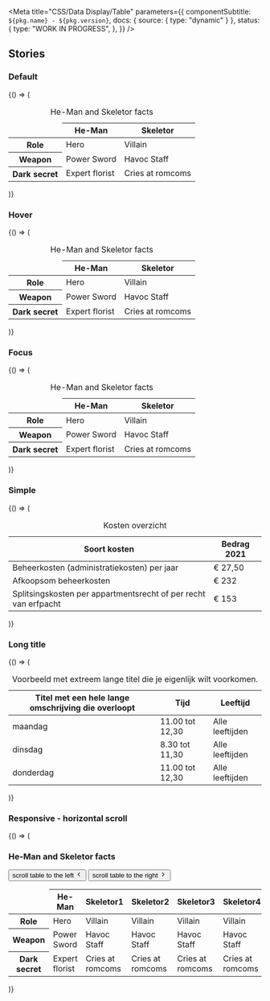 
<Meta
  title="CSS/Data Display/Table"
  parameters={{
    componentSubtitle: `${pkg.name} - ${pkg.version}`,
    docs: { source: { type: "dynamic" } },
    status: {
      type: "WORK IN PROGRESS",
    },
  }}
/>

<Description markdown={readme} />

## Stories

### Default

<Canvas>
  <Story name="Default">
    {() => (
      <table class="denhaag-table">
        <caption class="denhaag-table__caption">He-Man and Skeletor facts</caption>
        <thead class="denhaag-table__head">
          <tr class="denhaag-table__row">
            <td class="denhaag-table__cell"></td>
            <th aria-sort="none" class="denhaag-table__heading" scope="col">
              He-Man
            </th>
            <th aria-sort="none" class="denhaag-table__heading" scope="col">
              Skeletor
            </th>
          </tr>
        </thead>
        <tbody class="denhaag-table__body">
          <tr class="denhaag-table__row">
            <th class="denhaag-table__heading" scope="row">
              Role
            </th>
            <td class="denhaag-table__cell">Hero</td>
            <td class="denhaag-table__cell">Villain</td>
          </tr>
          <tr class="denhaag-table__row">
            <th class="denhaag-table__heading" scope="row">
              Weapon
            </th>
            <td class="denhaag-table__cell">Power Sword</td>
            <td class="denhaag-table__cell">Havoc Staff</td>
          </tr>
          <tr class="denhaag-table__row">
            <th class="denhaag-table__heading" scope="row">
              Dark secret
            </th>
            <td class="denhaag-table__cell">Expert florist</td>
            <td class="denhaag-table__cell">Cries at romcoms</td>
          </tr>
        </tbody>
      </table>
    )}
  </Story>
</Canvas>

### Hover

<Canvas>
  <Story name="Hover">
    {() => (
      <table class="denhaag-table">
        <caption class="denhaag-table__caption">He-Man and Skeletor facts</caption>
        <thead class="denhaag-table__head">
          <tr class="denhaag-table__row">
            <td class="denhaag-table__cell"></td>
            <th aria-sort="none" class="denhaag-table__heading" scope="col">
              He-Man
            </th>
            <th aria-sort="none" class="denhaag-table__heading" scope="col">
              Skeletor
            </th>
          </tr>
        </thead>
        <tbody class="denhaag-table__body">
          <tr class="denhaag-table__row">
            <th class="denhaag-table__heading" scope="row">
              Role
            </th>
            <td class="denhaag-table__cell">Hero</td>
            <td class="denhaag-table__cell">Villain</td>
          </tr>
          <tr class="denhaag-table__row denhaag-table__row--hover">
            <th class="denhaag-table__heading" scope="row">
              Weapon
            </th>
            <td class="denhaag-table__cell">Power Sword</td>
            <td class="denhaag-table__cell">Havoc Staff</td>
          </tr>
          <tr class="denhaag-table__row">
            <th class="denhaag-table__heading" scope="row">
              Dark secret
            </th>
            <td class="denhaag-table__cell">Expert florist</td>
            <td class="denhaag-table__cell">Cries at romcoms</td>
          </tr>
        </tbody>
      </table>
    )}
  </Story>
</Canvas>

### Focus

<Canvas>
  <Story name="Focus">
    {() => (
      <table class="denhaag-table">
        <caption class="denhaag-table__caption">He-Man and Skeletor facts</caption>
        <thead class="denhaag-table__head">
          <tr class="denhaag-table__row">
            <td class="denhaag-table__cell"></td>
            <th aria-sort="none" class="denhaag-table__heading" scope="col">
              He-Man
            </th>
            <th aria-sort="none" class="denhaag-table__heading" scope="col">
              Skeletor
            </th>
          </tr>
        </thead>
        <tbody class="denhaag-table__body">
          <tr class="denhaag-table__row">
            <th class="denhaag-table__heading" scope="row">
              Role
            </th>
            <td class="denhaag-table__cell">Hero</td>
            <td class="denhaag-table__cell">Villain</td>
          </tr>
          <tr class="denhaag-table__row denhaag-table__row--focus">
            <th class="denhaag-table__heading" scope="row">
              Weapon
            </th>
            <td class="denhaag-table__cell">Power Sword</td>
            <td class="denhaag-table__cell">Havoc Staff</td>
          </tr>
          <tr class="denhaag-table__row">
            <th class="denhaag-table__heading" scope="row">
              Dark secret
            </th>
            <td class="denhaag-table__cell">Expert florist</td>
            <td class="denhaag-table__cell">Cries at romcoms</td>
          </tr>
        </tbody>
      </table>
    )}
  </Story>
</Canvas>

### Simple

<Canvas>
  <Story name="Simple">
    {() => (
      <table class="denhaag-table">
        <caption class="denhaag-table__caption">Kosten overzicht</caption>
        <thead class="denhaag-table__head">
          <tr class="denhaag-table__row">
            <th aria-sort="none" class="denhaag-table__heading" scope="col">
              Soort kosten
            </th>
            <th aria-sort="none" class="denhaag-table__heading" scope="col">
              Bedrag 2021
            </th>
          </tr>
        </thead>
        <tbody class="denhaag-table__body">
          <tr class="denhaag-table__row">
            <td class="denhaag-table__cell">Beheerkosten (administratiekosten) per jaar</td>
            <td class="denhaag-table__cell">€ 27,50</td>
          </tr>
          <tr class="denhaag-table__row">
            <td class="denhaag-table__cell">Afkoopsom beheerkosten</td>
            <td class="denhaag-table__cell">€ 232</td>
          </tr>
          <tr class="denhaag-table__row">
            <td class="denhaag-table__cell">Splitsingskosten per appartmentsrecht of per recht van erfpacht</td>
            <td class="denhaag-table__cell">€ 153</td>
          </tr>
        </tbody>
      </table>
    )}
  </Story>
</Canvas>

### Long title

<Canvas>
  <Story name="Long title">
    {() => (
      <table class="denhaag-table">
        <caption class="denhaag-table__caption">
          Voorbeeld met extreem lange titel die je eigenlijk wilt voorkomen.
        </caption>
        <thead class="denhaag-table__head">
          <tr class="denhaag-table__row">
            <th aria-sort="none" class="denhaag-table__heading" scope="col">
              Titel met een hele lange omschrijving die overloopt
            </th>
            <th aria-sort="none" class="denhaag-table__heading" scope="col">
              Tijd
            </th>
            <th aria-sort="none" class="denhaag-table__heading" scope="col">
              Leeftijd
            </th>
          </tr>
        </thead>
        <tbody class="denhaag-table__body">
          <tr class="denhaag-table__row">
            <td class="denhaag-table__cell">maandag</td>
            <td class="denhaag-table__cell">11.00 tot 12,30</td>
            <td class="denhaag-table__cell">Alle leeftijden</td>
          </tr>
          <tr class="denhaag-table__row">
            <td class="denhaag-table__cell">dinsdag</td>
            <td class="denhaag-table__cell">8.30 tot 11,30</td>
            <td class="denhaag-table__cell">Alle leeftijden</td>
          </tr>
          <tr class="denhaag-table__row">
            <td class="denhaag-table__cell">donderdag</td>
            <td class="denhaag-table__cell">11.00 tot 12,30</td>
            <td class="denhaag-table__cell">Alle leeftijden</td>
          </tr>
        </tbody>
      </table>
    )}
  </Story>
</Canvas>

### Responsive - horizontal scroll

<Canvas>
  <Story name="Responsive - horizontal scroll">
    {() => (
      <div class="denhaag-table-wrapper">
        <h3 id="table-title" class="utrecht-heading-3 denhaag-table__caption">
          He-Man and Skeletor facts
        </h3>
        <div class="denhaag-button-group denhaag-table__scroll-buttons">
          <button class="denhaag-button denhaag-button--icon-only denhaag-table__scroll-buttons-left">
            <span class="denhaag-button__sr-only">scroll table to the left</span>
            <span class="denhaag-button__icon">
              <svg
                width="1em"
                height="1em"
                viewBox="0 0 20 20"
                xmlns="http://www.w3.org/2000/svg"
                class="denhaag-icon"
                focusable="false"
                aria-hidden="true"
              >
                <path
                  d="M12.2559 4.41009C12.5814 4.73553 12.5814 5.26317 12.2559 5.5886L7.84518 9.99935L12.2559 14.4101C12.5814 14.7355 12.5814 15.2632 12.2559 15.5886C11.9305 15.914 11.4028 15.914 11.0774 15.5886L6.07741 10.5886C5.75197 10.2632 5.75197 9.73553 6.07741 9.41009L11.0774 4.41009C11.4028 4.08466 11.9305 4.08466 12.2559 4.41009Z"
                  fill="currentColor"
                />
              </svg>
            </span>
          </button>
          <button class="denhaag-button denhaag-button--icon-only denhaag-table__scroll-buttons-right">
            <span class="denhaag-button__sr-only">scroll table to the right</span>
            <span class="denhaag-button__icon">
              <svg
                width="1em"
                height="1em"
                viewBox="0 0 20 20"
                xmlns="http://www.w3.org/2000/svg"
                class="denhaag-icon"
                focusable="false"
                aria-hidden="true"
              >
                <path
                  d="M7.74408 15.5899C7.41864 15.2645 7.41864 14.7368 7.74408 14.4114L12.1548 10.0007L7.74408 5.58991C7.41864 5.26447 7.41864 4.73683 7.74408 4.4114C8.06951 4.08596 8.59715 4.08596 8.92259 4.4114L13.9226 9.4114C14.248 9.73683 14.248 10.2645 13.9226 10.5899L8.92259 15.5899C8.59715 15.9153 8.06951 15.9153 7.74408 15.5899Z"
                  fill="currentColor"
                />
              </svg>
            </span>
          </button>
        </div>
        <div class="denhaag-table__container">
          <div class="denhaag-table__container-shadow-group">
            <div class="denhaag-table__container-shadow denhaag-table__container-shadow--left"></div>
            <div class="denhaag-table__container-shadow denhaag-table__container-shadow--right"></div>
          </div>
          <table class="denhaag-table" aria-labelledby="table-title">
            <thead class="denhaag-table__head">
              <tr class="denhaag-table__row">
                <td class="denhaag-table__cell">&nbsp;</td>
                <th class="denhaag-table__heading" scope="col" aria-sort="none">
                  He-Man
                </th>
                <th class="denhaag-table__heading" scope="col" aria-sort="none">
                  Skeletor1
                </th>
                <th class="denhaag-table__heading" scope="col" aria-sort="none">
                  Skeletor2
                </th>
                <th class="denhaag-table__heading" scope="col" aria-sort="none">
                  Skeletor3
                </th>
                <th class="denhaag-table__heading" scope="col" aria-sort="none">
                  Skeletor4
                </th>
                <th class="denhaag-table__heading" scope="col" aria-sort="none">
                  Skeletor5
                </th>
                <th class="denhaag-table__heading" scope="col" aria-sort="none">
                  Skeletor6
                </th>
              </tr>
            </thead>
            <tbody class="denhaag-table__body">
              <tr class="denhaag-table__row">
                <th class="denhaag-table__heading" scope="row">
                  Role
                </th>
                <td class="denhaag-table__cell">Hero</td>
                <td class="denhaag-table__cell">Villain</td>
                <td class="denhaag-table__cell">Villain</td>
                <td class="denhaag-table__cell">Villain</td>
                <td class="denhaag-table__cell">Villain</td>
                <td class="denhaag-table__cell">Villain</td>
                <td class="denhaag-table__cell">Villain</td>
              </tr>
              <tr class="denhaag-table__row">
                <th class="denhaag-table__heading" scope="row">
                  Weapon
                </th>
                <td class="denhaag-table__cell">Power Sword</td>
                <td class="denhaag-table__cell">Havoc Staff</td>
                <td class="denhaag-table__cell">Havoc Staff</td>
                <td class="denhaag-table__cell">Havoc Staff</td>
                <td class="denhaag-table__cell">Havoc Staff</td>
                <td class="denhaag-table__cell">Havoc Staff</td>
                <td class="denhaag-table__cell">Havoc Staff</td>
              </tr>
              <tr class="denhaag-table__row">
                <th class="denhaag-table__heading" scope="row">
                  Dark secret
                </th>
                <td class="denhaag-table__cell">Expert florist</td>
                <td class="denhaag-table__cell">Cries at romcoms</td>
                <td class="denhaag-table__cell">Cries at romcoms</td>
                <td class="denhaag-table__cell">Cries at romcoms</td>
                <td class="denhaag-table__cell">Cries at romcoms</td>
                <td class="denhaag-table__cell">Cries at romcoms</td>
                <td class="denhaag-table__cell">Cries at romcoms</td>
              </tr>
            </tbody>
          </table>
        </div>
      </div>
    )}
  </Story>
</Canvas>
